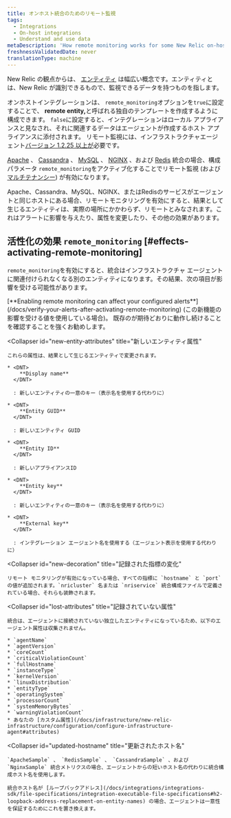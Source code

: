 ```yaml
---
title: オンホスト統合のためのリモート監視
tags:
  - Integrations
  - On-host integrations
  - Understand and use data
metaDescription: 'How remote monitoring works for some New Relic on-host integrations (particularly Apache, Cassandra, MySQL, NGINX, and Redis)'
freshnessValidatedDate: never
translationType: machine
---
```


New Relic の観点からは、 [エンティティ](/docs/new-relic-one/use-new-relic-one/core-concepts/what-entity-new-relic#what-is-entity) は幅広い概念です。エンティティとは、New Relic が識別できるもので、監視できるデータを持つものを指します。

オンホストインテグレーションは、 `remote_monitoring`オプションを`true`に設定することで、 <DNT>**remote entity,**</DNT>と呼ばれる独自のテンプレートを作成するように構成できます。 `false`に設定すると、インテグレーションはローカル アプライアンスと見なされ、それに関連するデータはエージェントが作成するホスト アプライアンスに添付されます。 リモート監視には、インフラストラクチャエージェント[バージョン 1.2.25 以上が](/docs/release-notes/infrastructure-release-notes/infrastructure-agent-release-notes)必要です。

[Apache](/docs/integrations/host-integrations/host-integrations-list/apache-monitoring-integration) 、 [Cassandra](/docs/integrations/host-integrations/host-integrations-list/cassandra-monitoring-integration) 、 [MySQL](/docs/integrations/host-integrations/host-integrations-list/mysql-monitoring-integration) 、 [NGINX](/docs/integrations/host-integrations/host-integrations-list/nginx-monitoring-integration) 、および [Redis](/docs/integrations/host-integrations/host-integrations-list/redis-monitoring-integration) 統合の場合、構成パラメータ `remote_monitoring`をアクティブ化することでリモート監視 (および [マルチテナンシー](/docs/integrations/host-integrations/getting-started/introduction-host-integrations#multiple-instances)) が有効になります。

<Callout variant="important">
  Apache、Cassandra、MySQL、NGINX、またはRedisのサービスがエージェントと同じホストにある場合、リモートモニタリングを有効にすると、結果として生じるエンティティは、実際の場所にかかわらず、リモートとみなされます。これはアラートに影響を与えたり、属性を変更したり、その他の効果があります。
</Callout>

## 活性化の効果 `remote_monitoring` [#effects-activating-remote-monitoring]

`remote_monitoring`を有効にすると、統合はインフラストラクチャ エージェントに関連付けられなくなる別のエンティティになります。その結果、次の項目が影響を受ける可能性があります。

<CollapserGroup>
  <Collapser
    id="verify-alerts"
    title="アラート検証"
  >
    [<DNT>**Enabling remote monitoring can affect your configured alerts**</DNT>](/docs/verify-your-alerts-after-activating-remote-monitoring) (この新機能の影響を受ける値を使用している場合)。 既存の<InlinePopover type="alerts"/>が期待どおりに動作し続けることを確認することを強くお勧めします。
  </Collapser>

  <Collapser
    id="new-entity-attributes"
    title="新しいエンティティ属性"
  >
    これらの属性は、結果として生じるエンティティで変更されます。

    * <DNT>
        **Display name**
      </DNT>

      : 新しいエンティティの一意のキー（表示名を使用する代わりに）

    * <DNT>
        **Entity GUID**
      </DNT>

      : 新しいエンティティ GUID

    * <DNT>
        **Entity ID**
      </DNT>

      : 新しいアプライアンスID

    * <DNT>
        **Entity key**
      </DNT>

      : 新しいエンティティの一意のキー（表示名を使用する代わりに）

    * <DNT>
        **External key**
      </DNT>

      : インテグレーション エージェント名を使用する（エージェント表示を使用する代わりに）
  </Collapser>

  <Collapser
    id="new-decoration"
    title="記録された指標の変化"
  >
    リモート モニタリングが有効になっている場合、すべての指標に `hostname` と `port` の値が追加されます。`nricluster` 名または `nriservice` 統合構成ファイルで定義されている場合、それらも装飾されます。
  </Collapser>

  <Collapser
    id="lost-attributes"
    title="記録されていない属性"
  >
    統合は、エージェントに接続されていない独立したエンティティになっているため、以下のエージェント属性は収集されません。

    * `agentName`
    * `agentVersion`
    * `coreCount`
    * `criticalViolationCount`
    * `fullHostname`
    * `instanceType`
    * `kernelVersion`
    * `linuxDistribution`
    * `entityType`
    * `operatingSystem`
    * `processorCount`
    * `systemMemoryBytes`
    * `warningViolationCount`
    * あなたの [カスタム属性](/docs/infrastructure/new-relic-infrastructure/configuration/configure-infrastructure-agent#attributes)
  </Collapser>

  <Collapser
    id="updated-hostname"
    title="更新されたホスト名"
  >
    `ApacheSample` 、 `RedisSample` 、 `CassandraSample` 、および `NginxSample` 統合メトリクスの場合、エージェントからの短いホスト名の代わりに統合構成ホスト名を使用します。

    統合ホスト名が [ループバックアドレス](/docs/integrations/integrations-sdk/file-specifications/integration-executable-file-specifications#h2-loopback-address-replacement-on-entity-names) の場合、エージェントは一意性を保証するためにこれを置き換えます。
  </Collapser>
</CollapserGroup>
